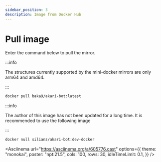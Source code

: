 ```yaml
---
sidebar_position: 3
description: Image from Docker Hub
---
```



# Pull image

Enter the command below to pull the mirror.

:::info

The structures currently supported by the mini-docker mirrors are only arm64 and amd64.

:::

```sh
docker pull baka9/akari-bot:latest
```

:::info

The author of this image has not been updated for a long time. It is recommended to use the following image

:::

```sh
docker null silianz/akari-bot:dev-docker
```

<Asciinema
    url="https://asciinema.org/a/605776.cast"
    options={{
        theme: "monokai",
        poster: "npt:21.5",
        cols: 100,
        rows: 30,
        idleTimeLimit: 0.1,
    }}
/>
